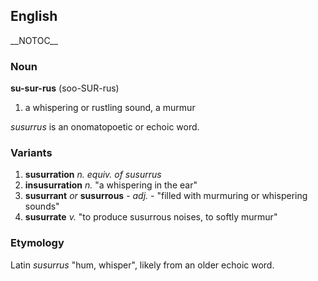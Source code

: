 == English == __NOTOC__
=== Noun ===
'''su-sur-rus''' (soo-SUR-rus)
# a whispering or rustling sound, a murmur

''susurrus'' is an onomatopoetic or echoic word.

=== Variants ===
#'''susurration''' ''n.'' ''equiv. of susurrus''
#'''insusurration''' ''n.'' "a whispering in the ear"
#'''susurrant''' ''or'' '''susurrous''' - ''adj.'' - "filled with murmuring or whispering sounds"
#'''susurrate''' ''v.'' "to produce susurrous noises, to softly murmur"

=== Etymology ===
Latin ''susurrus'' "hum, whisper", likely from an older echoic word.